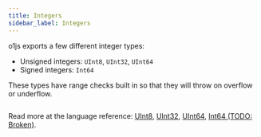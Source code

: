 ```yaml
---
title: Integers
sidebar_label: Integers
---
```



o1js exports a few different integer types:

- Unsigned integers: `UInt8`, `UInt32`, `UInt64`
- Signed integers: `Int64`

These types have range checks built in so that they will throw on overflow or underflow.

```ts file=../snippets/int/int.ts start=start_int_instances end=end_int_instances
```

Read more at the language reference: [UInt8](/docs/api-reference/classes/UInt8.mdx), [UInt32](/docs/api-reference/classes/UInt32.mdx), [UInt64](/docs/api-reference/classes/UInt64.mdx), [Int64 (TODO: Broken)](/docs/api-reference/classes/Int64.mdx).
